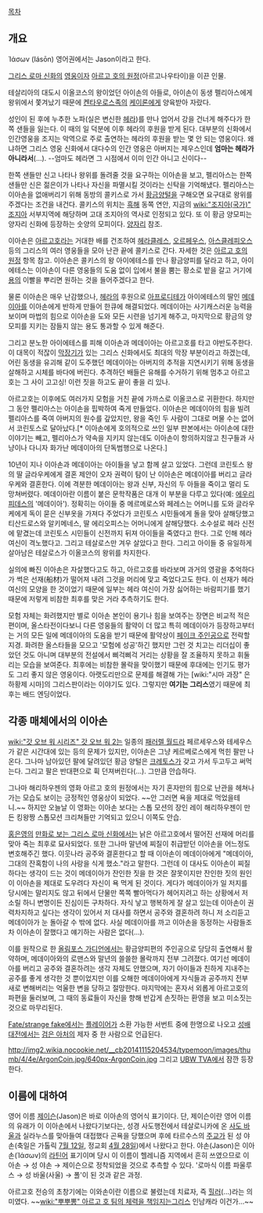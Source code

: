 [[목차]]

== 개요 ==
Ἰάσων (Iásōn)
영어권에서는 Jason이라고 한다. 

[[그리스 로마 신화]]의 [[영웅]]이자 [[아르고 호의 원정]](아르고나우타이)을 이끈 인물.

테살리아의 대도시 이올코스의 왕이었던 아이손의 아들로, 아이손이 동생 펠리아스에게 왕위에서 쫓겨났기 때문에 [[켄타우로스]]족의 [[케이론]]에게 양육받아 자랐다.

성인이 된 후에 누추한 노파(실은 변신한 [[헤라]])를 만나 업어서 강을 건너게 해주다가 한쪽 샌들을 잃는다. 이 때의 일 덕분에 이후 헤라의 후원을 받게 된다. 대부분의 신화에서 인간영웅을 조지는 악역으로 주로 출연하는 헤라의 후원을 받는 몇 안 되는 영웅이다. 왜냐하면 그리스 영웅 신화에서 대다수의 인간 영웅은 아버지는 제우스인데 '''엄마는 헤라가 아니라서'''(…). --엄마도 헤라면 그 시점에서 이미 인간 아니고 신이다--

한쪽 샌들만 신고 나타나 왕위를 돌려줄 것을 요구하는 이아손을 보고, 펠리아스는 한쪽 샌들만 신은 젊은이가 나타나 자신을 파멸시킬 것이라는 신탁을 기억해냈다. 펠리아스는 이아손을 없애버리기 위해 동방의 콜키스로 가서 [[황금양털]]을 구해오면 요구대로 왕위를 주겠다는 조건을 내건다. 콜키스의 위치는 [[흑해]] 동쪽 연안, 지금의 [[wiki:"조지아(국가)" 조지아]] 서부지역에 해당하며 고대 조지아의 역사로 인정되고 있다. 또 이 황금 양모피는 양자리 신화에 등장하는 숫양의 모피이다. [[양자리]] 참조.

이아손은 [[아르고]]호라는 거대한 배를 건조하여 [[헤라클레스]], [[오르페우스]], [[아스클레피오스]] 등의 그리스의 여러 영웅들을 모아 난관 끝에 콜키스로 간다. 자세한 것은 [[아르고 호의 원정]] 항목 참고. 이아손은 콜키스의 왕 아이에테스를 만나 황금양피를 달라고 하고, 아이에테스는 이아손이 다른 영웅들의 도움 없이 입에서 불을 뿜는 황소로 밭을 갈고 거기에 [[용]]의 이빨을 뿌리면 원하는 것을 들어주겠다고 한다.

물론 이아손은 매우 난감했으나, [[헤라]]의 후원으로 [[아프로디테]]가 아이에테스의 딸인 [[메데이아]]를 이아손에게 반하게 만들어 한큐에 해결되었다. 메데이아는 사기캐스러운 능력을 보이며 마법의 힘으로 이아손을 도와 모든 시련을 넘기게 해주고, 마지막으로 황금의 양모피를 지키는 잠들지 않는 용도 통과할 수 있게 해준다.

그리고 분노한 아이에테스를 피해 이아손과 메데이아는 아르고호를 타고 야반도주한다. 이 대목이 적잖이 [[막장]]기가 있는 그리스 신화에서도 최대의 막장 부분이라고 하겠는데, 어린 동생을 유괴해 같이 도주했던 메데이아는 아버지의 추적을 지연시키기 위해 동생을 살해하고 시체를 바다에 버린다. 추격하던 배들은 유해를 수거하기 위해 멈추고 아르고호는 그 사이 고고싱! 이런 짓을 하고도 끝이 좋을 리 있나.

아르고호는 이후에도 여러가지 모험을 거친 끝에 가까스로 이올코스로 귀환한다. 하지만 그 동안 펠리아스는 아이손을 핍박하여 죽게 만들었다. 이아손은 메데이아의 힘을 빌려 펠리아스를 죽여 아버지의 원수를 갚았지만, 왕을 죽인 두 사람이 그대로 머물 수는 없어서 코린토스로 달아났다.[* 이아손에게 호의적으로 쓰인 일부 판본에서는 아이손에 대한 이야기는 빼고, 펠리아스가 약속을 지키지 않는데도 이아손이 항의하지않고 친구들과 사냥이나 다니자 화가난 메데이아의 단독범행으로 나온다.]

10년이 지나 이아손과 메데이아는 아이들을 낳고 함께 살고 있었다. 그런데 코린토스 왕의 딸 글라우케에게 결혼 제안이 오자 권력이 탐이 난 이아손은 메데이아를 버리고 글라우케와 결혼한다. 이에 격분한 메데이아는 왕과 신부, 자신의 두 아들을 죽이고 멀리 도망쳐버렸다. 메데이아란 이름이 붙은 문학작품은 대개 이 부분을 다루고 있다(예: [[에우리피데스]]의 '메데이아'). 정확히는 아이들 중 메르메로스와 페레스는 어머니를 도와 글라우케에게 독이 묻은 신부옷을 가져다 주었다가 코린토스 시민들에게 돌을 맞아 살해당했고 티산드로스와 알키메네스, 딸 에리오피스는 어머니에게 살해당했다. 소수설로 헤라 신전에 맡겼는데 코린토스 시민들이 신전까지 뒤져 아이들을 죽였다고 한다. 그로 인해 헤라 여신이 격노했다고. 그리고 테살로스만 겨우 살았다고 한다. 그리고 아이들 중 유일하게 살아남은 테살로스가 이올코스의 왕위를 차지한다.

실의에 빠진 이아손은 자살했다고도 하고, 아르고호를 바라보며 과거의 영광을 추억하다가 썩은 선재(船材)가 떨어져 내려 그것을 머리에 맞고 죽었다고도 한다. 이 선재가 헤라 여신의 모양을 한 것이었기 때문에 일부는 헤라 여신이 가장 싫어하는 바람피기를 했기 때문에 저렇게 비참한 최후를 맞은 거라 추측하기도 한다.

모험 자체는 화려했지만 별로 이아손 본인이 용기나 힘을 보여주는 장면은 비교적 적은 편이며, 올스타전이다보니 다른 영웅들의 활약이 더 많고 특히 메데이아가 등장하고부터는 거의 모든 일에 메데이아의 도움을 받기 때문에 활약상이 [[페이크 주인공]]으로 전락할 지경. 화려한 올스타들을 모으고 '모험에 성공'하긴 했지만 그런 것 치고는 리더십이 좋았던 것도 아니며 대부분의 전설에서 삐걱삐걱 거리는 상황을 잘 조율하지 못하고 휘둘리는 모습을 보여준다. 최후에는 비참한 몰락을 맞이했기 때문에 후대에는 인기도 평가도 그리 좋지 않은 영웅이다. 아랫도리만으로 문제를 해결해 가는 [wiki:"시마 과장" 은하황제 시마]의 그리스판이라는 이야기도 있다. 그렇지만 '''여기는 그리스'''였기 때문에 최후는 배드 엔딩이었다.

== 각종 매체에서의 이아손 ==
[[wiki:"갓 오브 워 시리즈" 갓 오브 워 2]]는 일종의 [[패러렐 월드]]라 페르세우스와 테세우스가 같은 시간대에 있는 등의 문제가 있지만, 이아손은 그냥 케르베로스에게 먹힌 팔만 나온다. 그나마 남아있던 팔에 달려있던 황금 양털은 [[크레토스]]가 갖고 가서 두고두고 써먹는다. 그리고 팔은 반대편으로 휙 던져버린다(…). 그만큼 안습하다.

그나마 해리하우젠의 영화 아르고 호의 원정에서는 자기 혼자만의 힘으로 난관을 헤쳐나가는 모습도 보이는 긍정적인 영웅상이 되었다. ~~안 그러면 욕을 제대로 먹었을테니.~~ 하지만 오늘날 이 영화는 이아손 보다는 스톱 모션의 장인 레이 해리하우젠이 만든 킹왕짱 스톱모션 크리쳐들만 기억되고 있으니 이쪽도 안습.

[[홍은영]]의 [[만화로 보는 그리스 로마 신화]]에서는 낡은 아르고호에서 떨어진 선재에 머리를 맞아 죽는 최후로 묘사되었다. 또한 그나마 말년에 찌질이 취급받던 이아손을 어느정도 변호해주긴 했다. 이웃나라 공주와 결혼한다고 할 때 이아손이 메데이아에게 "메데이아, 그대의 잔혹함이 나의 사랑을 식게 했소."라고 말한다. 그런데 이 대사도 이아손이 찌질하다는 생각이 드는 것이 메데이아가 잔인한 짓을 한 것은 잘못이지만 잔인한 짓의 원인이 이아손을 제대로 도우려다 자신이 욕 먹게 된 것이다. 게다가 메데이아가 일 저지를 당시에는 말리지도 않고 뒤에서 단물만 쪽쪽 빨아먹다가 헤어지려고 하는 상황에서 저 소릴 하니 변명이든 진심이든 구차하다. 자식 낳고 행복하게 잘 살고 있는데 이아손이 권력차지하고 싶다는 생각이 있어서 저 대사를 하면서 공주와 결혼하려 하니 저 소리듣고 메데이아가 눈 돌아갈 수 밖에 없다. 사실 메데이아를 까고 이아손을 동정하는 사람들조차 이아손이 잘했다고 얘기하는 사람은 없다(…). 

이를 원작으로 한 [[올림포스 가디언]]에서는 황금양피편의 주인공으로 당당히 출연해서 활약하며, 메데이아와의 로맨스와 말년의 쓸쓸한 몰락까지 전부 그려졌다. 여기선 메데이아를 버리고 공주와 결혼하려는 생각 자체도 안했으며, 자기 아이들과 친하게 지내주는 공주를 좋게 생각한 것 뿐이었지만 이를 오해한 메데이아에게 자식들과 공주까지 전부 새로 변해버리는 억울한 변을 당하고 절망한다. 마지막에는 혼자서 외롭게 아르고호의 파편을 둘러보며, 그 때의 동료들이 자신을 향해 반갑게 손짓하는 환영을 보고 미소짓는 것으로 마무리된다.

[[Fate/strange fake]]에서는 [[플레이어]]가 소환 가능한 서번트 중에 한명으로 나오고 [[성배대전]]에서는 [[검은 아처]]의 제자 중 한 사람으로 언급된다.

http://img2.wikia.nocookie.net/__cb20141115204534/typemoon/images/thumb/4/4e/ArgonCoin.jpg/640px-ArgonCoin.jpg
그리고 [[UBW TVA]]에서 잠깐 등장한다.

== 이름에 대하여 ==
영어 이름 [[제이슨]](Jason)은 바로 이아손의 영어식 표기이다. 단, 제이슨이란 영어 이름의 유래가 이 이아손에서 나왔다기보다는, 성경 사도행전에서 테살로니카에 온 [[사도 바울]]과 실라누스를 맞아들여 대접했다 곤욕을 당했으며 후에 타르수스의 [[주교]]가 된 성 야손(축일은 가톨릭 [[7월 12일]], 정교회 [[4월 28일]])에서 나왔다고 한다. 야손(Jason)은 이아손(Ἰάσων)의 [[라틴어]] 표기이며 당시 이 이름이 헬레니즘 지역에서 흔히 쓰였으므로 이아손 → 성 야손 → 제이슨으로 정착되었을 것으로 추측할 수 있다. '로마식 이름 파울루스 → 성 바울(사울) → 폴'이 된 것과 같은 과정. 

아르고호 전승의 초창기에는 이와손이란 이름으로 불렸는데 치료자, 즉 [[힐러]](…)라는 의미였다. ~~[[wiki:"뿌뿌뽕" 아르고 호 팀의 체력을 책임지는]]그리스 인남캐라 이건가...~~
